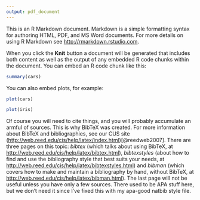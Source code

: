 ```yaml
---
output: pdf_document
---
```


\chapter{R Markdown}

This is an R Markdown document. Markdown is a simple formatting syntax for authoring HTML, PDF, and MS Word documents. For more details on using R Markdown see <http://rmarkdown.rstudio.com>.

When you click the **Knit** button a document will be generated that includes both content as well as the output of any embedded R code chunks within the document. You can embed an R code chunk like this:

```r
summary(cars)
```

You can also embed plots, for example:

```r
plot(cars)
```

```r
plot(iris)
```

\section{Bibliographies}
  Of course you will need to cite things, and you will probably accumulate an armful of sources. This is why BibTeX was created. For more information about BibTeX and bibliographies, see our CUS site (<http://web.reed.edu/cis/help/latex/index.html>)[@reedweb2007]. There are three pages on this topic: _bibtex_ (which talks about using BibTeX, at <http://web.reed.edu/cis/help/latex/bibtex.html>), _bibtexstyles_ (about how to find and use the bibliography style that best suits your needs, at <http://web.reed.edu/cis/help/latex/bibtexstyles.html>) and _bibman_ (which covers how to make and maintain a bibliography by hand, without BibTeX, at <http://web.reed.edu/cis/help/latex/bibman.html>). The last page will not be useful unless you have only a few sources. There used to be APA stuff here, but we don't need it since I've fixed this with my apa-good natbib style file.
  
\clearpage
